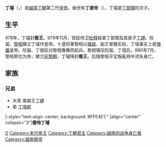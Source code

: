 {{越南君主
| 名稱=丁廢帝
| 國號=[[大瞿越|大瞿越]]
| 朝代=[[丁朝|丁朝]]
| 圖像=[[File:Dinhtoan.jpg|200px]]
| 說明=[[華閭|華閭]][[丁先皇廟|丁先皇廟]]中的丁璿塑像
| 在位=979年—980年
| 前任=[[丁先皇|丁先皇]]
| 繼任=[[黎大行|黎大行]]（[[前黎朝|前黎朝]]）
| 年號=[[太平_(丁朝)|太平]]
| 姓名=丁璿
| 尊號=
| 其他稱銜=衛王（即位前、禪位後）
| 別名=
| 出生=974年
| 逝世={{death year and age|1001|974}}
| 諡號=
| 廟號=
| 陵墓=
| 父=[[丁部領|丁部領]]
| 母=[[楊雲娥|楊雲娥]]
| 后=
|}}

'''丁璿'''（{{vie|v='''Đinh Toàn'''|hn=丁璿}}，{{bd|974年||1001年||catIdx=D}}）是[[越南|越南]][[丁朝|丁朝]]第二代[[皇帝|皇帝]]。後世称'''丁废帝'''（{{vie|v='''Đinh Phế Đế'''|hn=丁廢帝}}）。丁璿是[[丁部領|丁部領]]的次子。

==生平==
978年，丁璿封'''衛王'''。979年11月，宫廷侍卫[[杜释|杜释]]殺害丁部領及其長子[[丁璉|丁璉]]。阮匐、[[黎桓|黎桓]]擁立丁璿作皇帝。十道将軍黎桓以[[摄政|摄政]]、副王掌握实权，丁璿事实上是[[傀儡|傀儡]]皇帝。阮匐、丁佃反对黎桓專横而起兵。黎桓镇压阮匐、丁佃后，980年7月，黎桓即位为帝，建立[[前黎朝|前黎朝]]，丁璿降封'''衛王'''。后隨黎桓平定叛亂時中流矢身亡。

==家族==
{{Ahnentafel top}}<center>
{{ahnentafel-compact5
|boxstyle_1=background-color: #808080;
|boxstyle_2=background-color: #909090;
|boxstyle_3=background-color: #a0a0a0;
|boxstyle_4=background-color: #b0b0b0;
|boxstyle_5=background-color: #c0c0c0;
|1='''廢帝丁璿'''
|2='''父：'''先皇帝[[丁部領|丁部領]]
|3='''母：'''[[楊雲娥|楊雲娥]]
|4='''祖父：'''丁公著
|5='''祖母：'''譚氏
|6='''外祖父：'''
|7='''外祖母：'''
}}</center>
{{ahnentafel bottom}}
===兄弟===
* 大哥 南越王[[丁璉|丁璉]]
* 弟 [[丁項郎|丁項郎]]

{{start box}}
|-style="text-align: center; background: #FFE4E1;"
|align="center" colspan="3"|'''廢帝丁璿'''
{{s-before|[[丁先皇|丁先皇]]}}
{{s-title|[[越南君主列表#丁朝|越南丁朝君主]]|979年—980年}}
{{s-none|無|丁朝被[[前黎朝|前黎朝]]取代}}
{{end box}}

{{丁朝、前黎朝及李朝君主}}

[[Category:丁姓|D]]
[[Category:末代帝王|Category:末代帝王]]
[[Category:丁朝君主|Category:丁朝君主]]
[[Category:越南的战争身亡者|Category:越南的战争身亡者]]
[[Category:越南廢帝|Category:越南廢帝]]